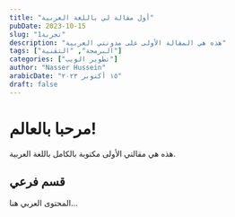 ---
title: "أول مقالة لي باللغة العربية"
pubDate: 2023-10-15
slug: "تجربة1"
description: "هذه هي المقالة الأولى على مدونتي العربية"
tags: ["البرمجة", "التقنية"]
categories: ["تطوير الويب"]
author: "Nasser Hussein"
arabicDate: "١٥ أكتوبر ٢٠٢٣"
draft: false
---

# مرحبا بالعالم!

هذه هي مقالتي الأولى مكتوبة بالكامل باللغة العربية.

## قسم فرعي

المحتوى العربي هنا...
